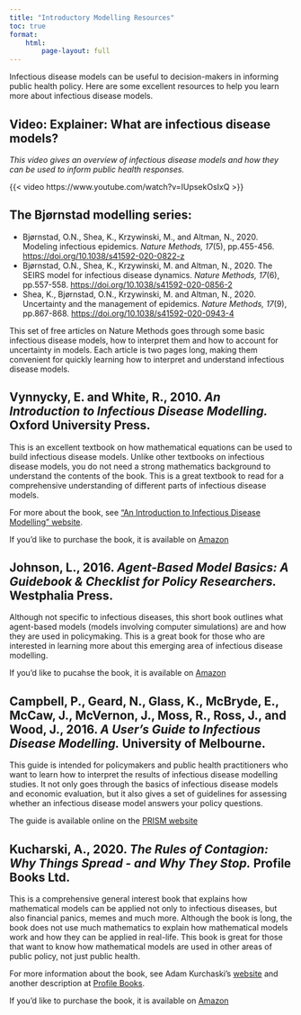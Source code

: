 ```yaml
---
title: "Introductory Modelling Resources"
toc: true
format:
    html:
        page-layout: full
---
```


Infectious disease models can be useful to decision-makers in informing public health policy. Here are some excellent resources to help you learn more about infectious disease models.

## Video: Explainer: What are infectious disease models?

_This video gives an overview of infectious disease models and how they can be used to inform public health responses._

{{< video https://www.youtube.com/watch?v=IUpsekOsIxQ >}}

## The Bjørnstad modelling series:  
* Bjørnstad, O.N., Shea, K., Krzywinski, M., and Altman, N., 2020. Modeling infectious epidemics. <i>Nature Methods, 17</i>(5), pp.455-456. <https://doi.org/10.1038/s41592-020-0822-z>
* Bjørnstad, O.N., Shea, K., Krzywinski, M. and Altman, N., 2020. The SEIRS model for infectious disease dynamics. <i>Nature Methods, 17</i>(6), pp.557-558. <https://doi.org/10.1038/s41592-020-0856-2> 
* Shea, K., Bjørnstad, O.N., Krzywinski, M. and Altman, N., 2020. Uncertainty and the management of epidemics. <i>Nature Methods, 17</i>(9), pp.867-868. <https://doi.org/10.1038/s41592-020-0943-4> 

This set of free articles on Nature Methods goes through some basic infectious disease models, how to interpret them and how to account for uncertainty in models. Each article is two pages long, making them convenient for quickly learning how to interpret and understand infectious disease models. 

## Vynnycky, E. and White, R., 2010. <i>An Introduction to Infectious Disease Modelling.</i> Oxford University Press. 

This is an excellent textbook on how mathematical equations can be used to build infectious disease models. Unlike other textbooks on infectious disease models, you do not need a strong mathematics background to understand the contents of the book. This is a great textbook to read for a comprehensive understanding of different parts of infectious disease models. 

For more about the book, see [“An Introduction to Infectious Disease Modelling” website ](https://anintroductiontoinfectiousdiseasemodelling.com/). 

If you'd like to purchase the book, it is available on [Amazon](https://www.amazon.com/Introduction-Infectious-Disease-Modelling/dp/0198565763/ref=sr_1_1?crid=58M4R6Q5ZZAJ&keywords=An+Introduction+to+Infectious+Disease+Modelling)

## Johnson, L., 2016. <i>Agent-Based Model Basics: A Guidebook & Checklist for Policy Researchers.</i> Westphalia Press. 

Although not specific to infectious diseases, this short book outlines what agent-based models (models involving computer simulations) are and how they are used in policymaking. This is a great book for those who are interested in learning more about this emerging area of infectious disease modelling. 

If you'd like to pucahse the book, it is available on [Amazon](https://www.amazon.com/Agent-Based-Model-Basics-Guidebook-Researchers-ebook/dp/B01FKVDMLM/ref=sr_1_1?crid=HCPL128PIII1&keywords=Agent-Based+Model+Basics%3A+A+Guidebook+%26+Checklist+for+Policy+Researchers) 

## Campbell, P., Geard, N., Glass, K., McBryde, E., McCaw, J., McVernon, J., Moss, R., Ross, J., and Wood, J., 2016. <i>A User’s Guide to Infectious Disease Modelling.</i> University of Melbourne.

This guide is intended for policymakers and public health practitioners who want to learn how to interpret the results of infectious disease modelling studies. It not only goes through the basics of infectious disease models and economic evaluation, but it also gives a set of guidelines for assessing whether an infectious disease model answers your policy questions.  

The guide is available online on the [PRISM website](http://prism.edu.au/wp-content/uploads/2016/09/PRISM_Modelling-guidelines-web.pdf)

## Kucharski, A., 2020. <i>The Rules of Contagion: Why Things Spread - and Why They Stop.</i> Profile Books Ltd. 

This is a comprehensive general interest book that explains how mathematical models can be applied not only to infectious diseases, but also financial panics, memes and much more. Although the book is long, the book does not use much mathematics to explain how mathematical models work and how they can be applied in real-life. This book is great for those that want to know how mathematical models are used in other areas of public policy, not just public health.  

For more information about the book, see Adam Kurchaski's [website](https://kucharski.io/books/) and another description at [Profile Books](https://profilebooks.com/work/the-rules-of-contagion/). 

If you'd like to purchase the book, it is available on [Amazon](https://www.amazon.com/Rules-Contagion-Things-Spread-They/dp/1541674316)